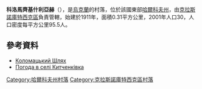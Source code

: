 {{coord|49|58|3|N|35|12|40|E|scale:100000_region:UA|display=title}}

'''科洛馬齊基什利亞赫'''（{{lang-uk|Коломацький Шлях}}），是[[烏克蘭|烏克蘭]]的村落，位於該國東部[[哈爾科夫州|哈爾科夫州]]，由[[克拉斯諾庫特西克區|克拉斯諾庫特西克區]]負責管轄，始建於1911年，面積0.31平方公里，2001年人口30，人口密度每平方公里95.5人。

==參考資料==
* [http://w1.c1.rada.gov.ua/pls/z7502/A005?rdat1=09.01.2009&rf7571=33504 Коломацький Шлях]
* [http://weather.in.ua/ua/har'kovskaja/10513 Погода в селі Китченківка] {{Wayback|url=http://weather.in.ua/ua/har%27kovskaja/10513 |date=20160323030333 }}

{{DEFAULTSORT:Коломацький Шлях}}
[[Category:哈爾科夫州村落|Category:哈爾科夫州村落]]
[[Category:克拉斯諾庫特西克區村落|Category:克拉斯諾庫特西克區村落]]


{{Kharkiv-geo-stub}}